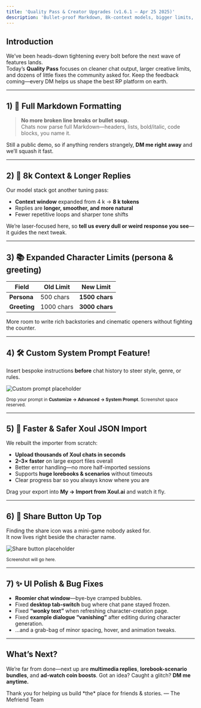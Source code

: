 ```yaml
---
title: 'Quality Pass & Creator Upgrades (v1.6.1 – Apr 25 2025)'
description: 'Bullet-proof Markdown, 8k-context models, bigger limits, custom prompts, and loads of UX polish.'
---
```


## Introduction

We’ve been heads-down tightening every bolt before the next wave of features lands.  
Today’s **Quality Pass** focuses on cleaner chat output, larger creative limits, and dozens of little fixes the community asked for. Keep the feedback coming—every DM helps us shape the best RP platform on earth.

---

## 1) 📄 Full Markdown Formatting

> **No more broken line breaks or bullet soup.**  
> Chats now parse full Markdown—headers, lists, bold/italic, code blocks, you name it.

Still a public demo, so if anything renders strangely, **DM me right away** and we’ll squash it fast.

---

## 2) 🧠 8k Context & Longer Replies

Our model stack got another tuning pass:

- **Context window** expanded from 4 k → **8 k tokens**  
- Replies are **longer, smoother, and more natural**  
- Fewer repetitive loops and sharper tone shifts

We’re laser-focused here, so **tell us every dull or weird response you see**—it guides the next tweak.

---

## 3) 📚 Expanded Character Limits (persona & greeting)

| Field | Old Limit | New Limit |
|-------|-----------|-----------|
| **Persona** | 500 chars | **1500 chars** |
| **Greeting** | 1000 chars | **3000 chars** |

More room to write rich backstories and cinematic openers without fighting the counter.

---

## 4) 🛠️ Custom System Prompt Feature!

Insert bespoke instructions **before** chat history to steer style, genre, or rules.

![Custom prompt placeholder](/images/changelog/2025_04_25/custom_prompt.png)

<sub>Drop your prompt in **Customize → Advanced → System Prompt**. Screenshot space reserved.</sub>

---

## 5) 🔄 Faster & Safer Xoul JSON Import

We rebuilt the importer from scratch:

- **Upload thousands of Xoul chats in seconds**  
- **2–3× faster** on large export files overall  
- Better error handling—no more half-imported sessions  
- Supports **huge lorebooks & scenarios** without timeouts  
- Clear progress bar so you always know where you are

Drag your export into **My → Import from Xoul.ai** and watch it fly.

---

## 6) 🔗 Share Button Up Top

Finding the share icon was a mini-game nobody asked for.  
It now lives right beside the character name.

![Share button placeholder](/images/changelog/2025_04_25/share_button.png)

<sub>Screenshot will go here.</sub>

---

## 7) ✨ UI Polish & Bug Fixes

- **Roomier chat window**—bye-bye cramped bubbles.  
- Fixed **desktop tab-switch** bug where chat pane stayed frozen.  
- Fixed **“wonky text”** when refreshing character-creation page.  
- Fixed **example dialogue “vanishing”** after editing during character generation.  
- …and a grab-bag of minor spacing, hover, and animation tweaks.

---

## What’s Next?

We’re far from done—next up are **multimedia replies**, **lorebook-scenario bundles**, and **ad-watch coin boosts**. Got an idea? Caught a glitch? **DM me anytime.**

<Note>
  Thank you for helping us build *the* place for friends & stories.  
  — The Mefriend Team
</Note>
